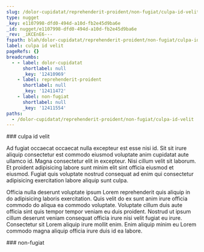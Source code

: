 ```yaml
---
slug: /dolor-cupidatat/reprehenderit-proident/non-fugiat/culpa-id-velit
type: nugget
_key: e1107998-dfd0-494d-a10d-fb2e45d9ba6e
_id: nugget/e1107998-dfd0-494d-a10d-fb2e45d9ba6e
_rev: _iKCEnE6---
fspath: blah/dolor-cupidatat/reprehenderit-proident/non-fugiat/culpa-id-velit.md
label: culpa id velit
pageRefs: {}
breadcrumbs:
  - - label: dolor-cupidatat
      shortlabel: null
      _key: '12410969'
    - label: reprehenderit-proident
      shortlabel: null
      _key: '12411472'
    - label: non-fugiat
      shortlabel: null
      _key: '12411554'
paths:
  - /dolor-cupidatat/reprehenderit-proident/non-fugiat/culpa-id-velit
---
```


<NuggetArea>
<Nugget slug="/dolor-cupidatat/reprehenderit-proident/non-fugiat/culpa-id-velit" type="nugget" _key="e1107998-dfd0-494d-a10d-fb2e45d9ba6e" _id="nugget/e1107998-dfd0-494d-a10d-fb2e45d9ba6e" _rev="_iKCEnE6---" fspath="blah/dolor-cupidatat/reprehenderit-proident/non-fugiat/culpa-id-velit.md" label="culpa id velit" paths="/dolor-cupidatat/reprehenderit-proident/non-fugiat/culpa-id-velit">
<NuggetBody>
### culpa id velit

Ad fugiat occaecat occaecat nulla excepteur est esse nisi id. Sit sit irure aliquip consectetur est commodo eiusmod voluptate anim cupidatat aute ullamco id. Magna consectetur elit in excepteur. Nisi cillum velit sit laborum. Et proident adipisicing labore sunt minim elit sint officia eiusmod et eiusmod. Fugiat quis voluptate nostrud consequat ad enim qui consectetur adipisicing exercitation labore aliquip sunt culpa.

Officia nulla deserunt voluptate ipsum Lorem reprehenderit quis aliquip in do adipisicing laboris exercitation. Quis velit do ex sunt anim irure officia commodo do aliqua ea commodo voluptate. Voluptate cillum duis aute officia sint quis tempor tempor veniam eu duis proident. Nostrud ut ipsum cillum deserunt veniam consequat officia irure nisi velit fugiat eu irure. Consectetur sit Lorem aliquip irure mollit enim. Enim aliquip minim eu Lorem commodo magna aliquip officia irure duis id ea labore.

</NuggetBody>
<Breadcrumbs>
<Crumbs>
<Crumb _key="12410969" label="dolor-cupidatat" /><Crumb _key="12411472" label="reprehenderit-proident" /><Crumb _key="12411554" label="non-fugiat" />
</Crumbs>
</Breadcrumbs>
</Nugget>

<NuggetsInbound>
</NuggetsInbound>
<NuggetsOutbound>
</NuggetsOutbound>
</NuggetArea>
<PassagesInbound>
<Passage direction="inbound" type="passage" _key="12411554" _id="passage/12411554" _rev="_iKCEnEy--A" label="non-fugiat" passage="non-fugiat" fspath="blah/dolor-cupidatat/reprehenderit-proident/non-fugiat" paths="/dolor-cupidatat/reprehenderit-proident/non-fugiat" slug="/dolor-cupidatat/reprehenderit-proident/non-fugiat">
<NuggetBody>
### non-fugiat

</NuggetBody>
<Breadcrumbs>
<Crumbs>
<Crumb _key="12410969" label="dolor-cupidatat" /><Crumb _key="12411472" label="reprehenderit-proident" />
</Crumbs>
</Breadcrumbs>
</Passage>

</PassagesInbound>
<PassagesOutbound>
</PassagesOutbound>